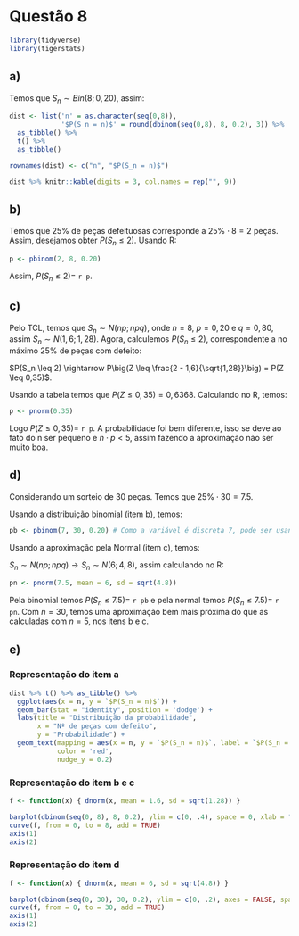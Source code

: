 # Questão 8

```r
library(tidyverse)
library(tigerstats)
```

## a)

Temos que $S_n \sim Bin(8;0,20)$, assim:

```r

dist <- list('n' = as.character(seq(0,8)),
             '$P(S_n = n)$' = round(dbinom(seq(0,8), 8, 0.2), 3)) %>% 
  as_tibble() %>% 
  t() %>% 
  as_tibble()

rownames(dist) <- c("n", "$P(S_n = n)$")

dist %>% knitr::kable(digits = 3, col.names = rep("", 9))

```

## b)

Temos que $25\%$ de peças defeituosas corresponde a $25\%\cdot8 = 2$ peças. Assim, desejamos obter $P(S_n \leq 2)$. Usando R:

```r
p <- pbinom(2, 8, 0.20)
```

Assim, $P(S_n \leq 2) =$ `r p`.

## c)

Pelo TCL, temos que $S_n \sim N(np; npq)$, onde $n = 8$, $p = 0,20$ e $q = 0,80$, assim $S_n \sim N(1,6; 1,28)$. Agora, calculemos $P(S_n \leq 2)$, correspondente a no máximo 25% de peças com defeito:

$P(S_n \leq 2) \rightarrow P\big(Z \leq \frac{2 - 1,6}{\sqrt{1,28}}\big) = P(Z \leq 0,35)$.

Usando a tabela temos que $P(Z \leq 0,35) = 0,6368$. Calculando no R, temos:

```r
p <- pnorm(0.35)
```

Logo $P(Z \leq 0,35) =$ `r p`. A probabilidade foi bem diferente, isso se deve ao fato do n ser pequeno e $n\cdot p < 5$, assim fazendo a aproximação não ser muito boa.

## d)

Considerando um sorteio de 30 peças. Temos que $25\%\cdot30=7.5$.

Usando a distribuição binomial (item b), temos:

```r
pb <- pbinom(7, 30, 0.20) # Como a variável é discreta 7, pode ser usando ao invés de 7,5
```

Usando a aproximação pela Normal (item c), temos:

$S_n \sim N(np; npq) \rightarrow S_n \sim N(6; 4,8)$, assim calculando no R:

```r
pn <- pnorm(7.5, mean = 6, sd = sqrt(4.8))
```

Pela binomial temos $P(S_n \leq 7.5) =$ `r pb` e pela normal temos $P(S_n \leq 7.5) =$ `r pn`. Com $n = 30$, temos uma aproximação bem mais próxima do que as calculadas com $n = 5$, nos itens b e c.

## e)

### Representação do item a

```r
dist %>% t() %>% as_tibble() %>% 
  ggplot(aes(x = n, y = `$P(S_n = n)$`)) +
  geom_bar(stat = "identity", position = 'dodge') +
  labs(title = "Distribuição da probabilidade",
       x = "Nº de peças com defeito",
       y = "Probabilidade") +
  geom_text(mapping = aes(x = n, y = `$P(S_n = n)$`, label = `$P(S_n = n)$`), 
            color = 'red',
            nudge_y = 0.2)
```

### Representação do item b e c

```r

f <- function(x) { dnorm(x, mean = 1.6, sd = sqrt(1.28)) }

barplot(dbinom(seq(0, 8), 8, 0.2), ylim = c(0, .4), space = 0, xlab = "n", ylab = "Densidade")
curve(f, from = 0, to = 8, add = TRUE)
axis(1)
axis(2)
```

### Representação do item d

```r

f <- function(x) { dnorm(x, mean = 6, sd = sqrt(4.8)) }

barplot(dbinom(seq(0, 30), 30, 0.2), ylim = c(0, .2), axes = FALSE, space = 0, xlab = "n", ylab = "Densidade")
curve(f, from = 0, to = 30, add = TRUE)
axis(1)
axis(2)
```